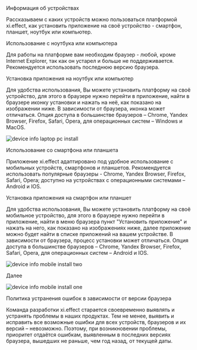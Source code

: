 
<AnchorHeading type="h1" id="device-info">
  Информация об устройствах
</AnchorHeading>

Рассказываем с каких устройств можно пользоваться платформой xi.effect,
как установить приложение на своё устройство - смартфон, планшет, ноутбук или компьютер.

<AnchorHeading type="h2" id="laptop-pc-use">
  Использование с ноутбука или компьютера
</AnchorHeading>

Для работы на платформе вам необходим браузер - любой, кроме <Link href="https://ru.wikipedia.org/wiki/Internet_Explorer">Internet Explorer</Link>, так как он устарел и больше не поддерживается. Рекомендуется
использовать последнюю версию браузера.

<AnchorHeading type="h2" id="laptop-pc-install">
  Установка приложения на ноутбук или компьютер
</AnchorHeading>

Для удобства использования, Вы можете установить платформу на своё устройство, для этого в браузере нужно перейти
в <Link href="https://app.xieffect.ru/signin">приложение</Link>, найти в браузере иконку установки и нажать на неё, как показано на
изображении ниже. В зависимости от браузера, иконка может отличаться. Опция доступа в большинстве браузеров – Chrome, Yandex Browser, Firefox, Safari, Opera,
для операционных систем – Windows и MacOS.

<Image
  width={1510}
  height={903}
  src="/assets/markdown/work-beginning/device-info-laptop-pc-install.png"
  alt="device info laptop pc install"
/>

<AnchorHeading type="h2" id="mobile-use">
  Использование со cмартфона или планшета
</AnchorHeading>

Приложение xi.effect адаптировано под удобное использование с мобильных устройств, смартфонов и планшетов.
Рекомендуется использовать популярные браузеры - Chrome, Yandex Browser, Firefox, Safari, Opera; доступно на устройствах с операционными системами – Android и IOS.

<AnchorHeading type="h2" id="mobile-install">
  Установка приложения на cмартфон или планшет
</AnchorHeading>

Для удобства использования, Вы можете установить платформу на своё мобильное устройство, для этого в браузере нужно перейти
в <Link href="https://app.xieffect.ru/signin">приложение</Link>, найти в меню браузера пункт "Установить приложение" и нажать на него, как показано на изображениях ниже, далее приложение можно будет найти в списке приложений на вашем устройстве. В зависимости от браузера, процесс установки может отличаться. Опция доступа в большинстве браузеров – Chrome, Yandex Browser, Firefox, Safari, Opera, для операционных систем – Android и IOS.

<Image
  width={540}
  height={1200}
  src="/assets/markdown/work-beginning/device-info-mobile-install-two.png"
  alt="device info mobile install two"
/>

Далее

<Image
  width={540}
  height={1200}
  src="/assets/markdown/work-beginning/device-info-mobile-install-one.png"
  alt="device info mobile install one"
/>

<AnchorHeading type="h2" id="bug-fix-policy">
  Политика устранения ошибок в зависимости от версии браузера
</AnchorHeading>

Команда разработки xi.effect старается своевременно выявлять и устранять проблемы в наших продуктах.
Тем не менее, выявить и исправить все возможные ошибки для всех устройств, браузеров и их версий – невозможно. Поэтому, при возникновении проблемы,
приоритет отдаётся ошибкам, выявленным в последних версиях браузера, вышедших не раньше, чем год назад, от текущей даты.
